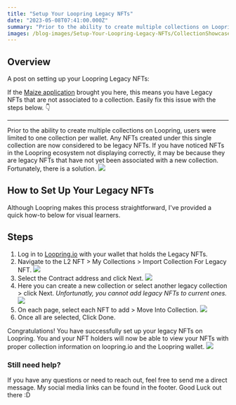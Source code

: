 ```yaml
---
title: "Setup Your Loopring Legacy NFTs"
date: "2023-05-08T07:41:00.000Z"
summary: "Prior to the ability to create multiple collections on Loopring, users were limited to one collection per wallet. Any NFTs created under this single collection are now considered to be legacy NFTs. If you have noticed NFTs in the Loopring ecosystem not displaying correctly..."
images: /blog-images/Setup-Your-Loopring-Legacy-NFTs/CollectionShowcase.jpg
---
```


## Overview

A post on setting up your Loopring Legacy NFTs:

If the [Maize application](https://maizehelps.art/) brought you here, this means you have Legacy NFTs that are not associated to a collection. Easily fix this issue with the steps below. 👇

---

Prior to the ability to create multiple collections on Loopring, users were limited to one collection per wallet. Any NFTs created under this single collection are now considered to be legacy NFTs. If you have noticed NFTs in the Loopring ecosystem not displaying correctly, it may be because they are legacy NFTs that have not yet been associated with a new collection. Fortunately, there is a solution.
![](/blog-images/Setup-Your-Loopring-Legacy-NFTs/LegacyCollections.jpg)

## How to Set Up Your Legacy NFTs

Although Loopring makes this process straightforward, I've provided a quick how-to below for visual learners.

## Steps

1. Log in to [Loopring.io](https://loopring.io) with your wallet that holds the Legacy NFTs.
2. Navigate to the L2 NFT > My Collections > Import Collection For Legacy NFT.
   ![](/blog-images/Setup-Your-Loopring-Legacy-NFTs/GetToImport.jpg)
3. Select the Contract address and click Next.
   ![](/blog-images/Setup-Your-Loopring-Legacy-NFTs/Next.jpg)
4. Here you can create a new collection or select another legacy collection > click Next. _Unfortunatly, you cannot add legacy NFTs to current ones._
   ![](/blog-images/Setup-Your-Loopring-Legacy-NFTs/SelectOrCreateCollection.jpg)
5. On each page, select each NFT to add > Move Into Collection.
   ![](/blog-images/Setup-Your-Loopring-Legacy-NFTs/NftSelection.jpg)
6. Once all are selected, Click Done.

Congratulations! You have successfully set up your legacy NFTs on Loopring. You and your NFT holders will now be able to view your NFTs with proper collection information on loopring.io and the Loopring wallet.
![](/blog-images/Setup-Your-Loopring-Legacy-NFTs/SuccessLegacy.jpg)

### Still need help?

If you have any questions or need to reach out, feel free to send me a direct message. My social media links can be found in the footer. Good Luck out there :D
